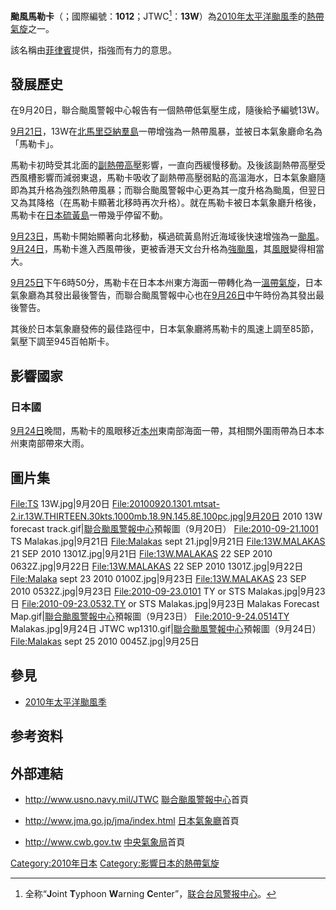 {{NoteTA
|G1=TyphoonNew
|G2=Weather
|G3=CWBTyphoonOld
|T=zh:颱風馬勒卡 (2010年); zh-cn:强台风马勒卡 (2010年); zh-hk:強颱風馬勒卡 (2010年); zh-tw:中度颱風馬勒卡 (2010年);zh-mo:颱風馬勒卡 (2010年)
|1=zh:颱風馬勒卡; zh-cn:强台风马勒卡; zh-hk:強颱風馬勒卡; zh-tw:中度颱風馬勒卡; zh-mo:颱風馬勒卡
|2=zh:Typhoon Malakas; zh-cn:Severe Typhoon Malakas; zh-hk:Severe Typhoon Malakas; zh-tw:Moderate Typhoon Malakas; zh-mo:Typhoon Malakas
|skin=typhoon
}}
{{颱風基礎資訊新
|颱風名稱               = 颱風馬勒卡
|外文名稱               = Typhoon Malakas
|外文語言               = 英文
|代表圖像               = Typhoon Malakas 2010-09-23 0100Z.jpg
|代表圖像名稱           = 颱風馬勒卡（[[9月23日|9月23日]]）
|形成日期               = [[2010年|2010年]][[9月20日|9月20日]]
|轉化日期               = [[2010年|2010年]][[9月25日|9月25日]]
|消散日期               = 2010年9月26日
|十分鐘平均風速JMA      = 85|JMA=knot
|十分鐘平均風速CWB      = 38|CWB=m/s
|十分鐘平均風速KMA      = 41|KMA=m/s
|十分鐘平均風速HKO      = 155
|二分鐘平均風速         = 45|NMC=m/s
|一分鐘平均風速         = 90|SSHS=knot
|瞬間最大陣風           = 220
|最低氣壓               = 945
|財產損失               = 
|死傷人數               = 
|颱風路徑圖             = Malakas 2010 track.png
|風季年份               = 2010
|風季位置               = 太平洋
|影響地區               = 日本國
}}
'''颱風馬勒卡'''（{{lang-en|'''Typhoon Malakas'''}}；國際編號：'''1012'''；JTWC<ref>全称“'''J'''oint '''T'''yphoon '''W'''arning '''C'''enter”，[[联合台风警报中心|联合台风警报中心]]。</ref>：'''13W'''）為[[2010年太平洋颱風季|2010年太平洋颱風季]]的[[熱帶氣旋|熱帶氣旋]]之一。

該名稱由[[菲律賓|菲律賓]]提供，指強而有力的意思。

== 發展歷史 ==
在9月20日，聯合颱風警報中心報告有一個熱帶低氣壓生成，隨後給予編號13W。

[[9月21日|9月21日]]，13W在[[北馬里亞納羣島|北馬里亞納羣島]]一帶增強為一熱帶風暴，並被日本氣象廳命名為「馬勒卡」。

馬勒卡初時受其北面的[[副熱帶高壓|副熱帶高壓]]影響，一直向西緩慢移動。及後該副熱帶高壓受西風槽影響而減弱東退，馬勒卡吸收了副熱帶高壓弱點的高溫海水，日本氣象廳隨即為其升格為強烈熱帶風暴；而聯合颱風警報中心更為其一度升格為颱風，但翌日又為其降格（在馬勒卡顯著北移時再次升格）。就在馬勒卡被日本氣象廳升格後，馬勒卡在[[日本|日本]][[硫黃島|硫黃島]]一帶幾乎停留不動。

[[9月23日|9月23日]]，馬勒卡開始顯著向北移動，橫過硫黃島附近海域後快速增強為一[[颱風|颱風]]。[[9月24日|9月24日]]，馬勒卡進入西風帶後，更被香港天文台升格為[[強颱風|強颱風]]，其[[風眼|風眼]]變得相當大。

[[9月25日|9月25日]]下午6時50分，馬勒卡在日本本州東方海面一帶轉化為一[[溫帶氣旋|溫帶氣旋]]，日本氣象廳為其發出最後警告，而聯合颱風警報中心也在[[9月26日|9月26日]]中午時份為其發出最後警告。

其後於日本氣象廳發佈的最佳路徑中，日本氣象廳將馬勒卡的風速上調至85節，氣壓下調至945百帕斯卡。


==影響國家==
===日本國===
[[9月24日|9月24日]]晚間，馬勒卡的風眼移近[[本州|本州]]東南部海面一帶，其相關外圍雨帶為日本本州東南部帶來大雨。

== 圖片集 ==
<gallery>
File:TS 13W.jpg|9月20日
File:20100920.1301.mtsat-2.ir.13W.THIRTEEN.30kts.1000mb.18.9N.145.8E.100pc.jpg|9月20日
2010 13W forecast track.gif|[[聯合颱風警報中心|聯合颱風警報中心]]預報圖（9月20日）
File:2010-09-21.1001 TS Malakas.jpg|9月21日
File:Malakas sept 21.jpg|9月21日
File:13W.MALAKAS 21 SEP 2010 1301Z.jpg|9月21日
File:13W.MALAKAS 22 SEP 2010 0632Z.jpg|9月22日
File:13W.MALAKAS 22 SEP 2010 1301Z.jpg|9月22日
File:Malaka sept 23 2010 0100Z.jpg|9月23日
File:13W.MALAKAS 23 SEP 2010 0532Z.jpg|9月23日
File:2010-09-23.0101 TY or STS Malakas.jpg|9月23日
File:2010-09-23.0532.TY or STS Malakas.jpg|9月23日
Malakas Forecast Map.gif|[[聯合颱風警報中心|聯合颱風警報中心]]預報圖（9月23日）
File:2010-9-24.0514TY Malakas.jpg|9月24日
JTWC wp1310.gif|[[聯合颱風警報中心|聯合颱風警報中心]]預報圖（9月24日）
File:Malakas sept 25 2010 0045Z.jpg|9月25日
</gallery>

== 參見 ==
{{commonscat|Typhoon Malakas (2010)}}
* [[2010年太平洋颱風季|2010年太平洋颱風季]]

==参考资料==
{{reflist}}

==外部連結==
* {{en}}http://www.usno.navy.mil/JTWC {{Wayback|url=http://www.usno.navy.mil/JTWC |date=20100301105349 }}  [[聯合颱風警報中心|聯合颱風警報中心]]首頁
* {{ja}}http://www.jma.go.jp/jma/index.html {{Wayback|url=http://www.jma.go.jp/jma/index.html |date=20110320125420 }} [[日本氣象廳|日本氣象廳]]首頁
* {{zh-tw}}http://www.cwb.gov.tw {{Wayback|url=http://www.cwb.gov.tw/ |date=20181025071210 }} [[中央氣象局|中央氣象局]]首頁

{{2010 Pacific typhoon season buttons}}

[[Category:2010年日本|Category:2010年日本]]
[[Category:影響日本的熱帶氣旋|Category:影響日本的熱帶氣旋]]
